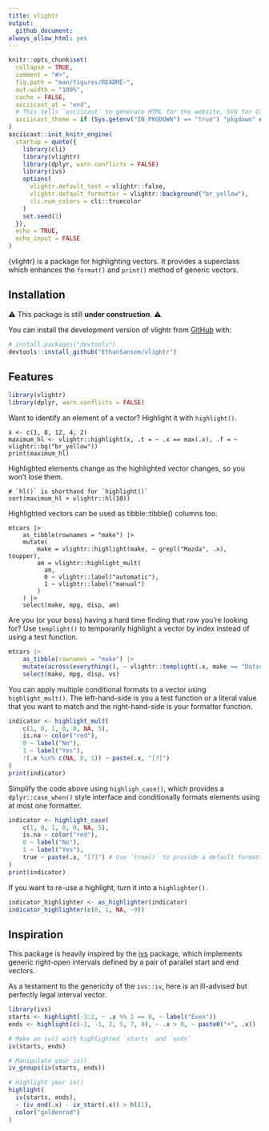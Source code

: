 ```yaml
---
title: vlightr
output:
  github_document:
always_allow_html: yes
---
```


<!-- README.md is generated from README.Rmd. Please edit that file -->

```r
knitr::opts_chunk$set(
  collapse = TRUE,
  comment = "#>",
  fig.path = "man/figures/README-",
  out.width = "100%",
  cache = FALSE,
  asciicast_at = "end",
  # This tells `asciicast` to generate HTML for the website, SVG for GitHub
  asciicast_theme = if (Sys.getenv("IN_PKGDOWN") == "true") "pkgdown" else "readme"
)
asciicast::init_knitr_engine(
  startup = quote({
    library(cli)
    library(vlightr)
    library(dplyr, warn.conflicts = FALSE)
    library(ivs)
    options(
      vlightr.default_test = vlightr::false,
      vlightr.default_formatter = vlightr::background("br_yellow"),
      cli.num_colors = cli::truecolor
    )
    set.seed(1)
  }),
  echo = TRUE,
  echo_input = FALSE
)
```

<!-- badges: start -->

<!-- badges: end -->

{vlightr} is a package for highlighting vectors. It provides a <vlightr_highlight> superclass which enhances the `format()` and `print()` method of generic vectors.


## Installation

⚠️ This package is still **under construction**. ⚠️

You can install the development version of vlightr from [GitHub](https://github.com/) with:

``` r
# install.packages("devtools")
devtools::install_github("EthanSansom/vlightr")
```

## Features

```r
library(vlightr)
library(dplyr, warn.conflicts = FALSE)
```

Want to identify an element of a vector? Highlight it with `highlight()`.

```asciicast
x <- c(1, 8, 12, 4, 2)
maximum_hl <- vlightr::highlight(x, .t = ~ .x == max(.x), .f = ~ vlightr::bg("br_yellow"))
print(maximum_hl)
```

Highlighted elements change as the highlighted vector changes, so you won’t lose them.

```asciicast
# `hl()` is shorthand for `highlight()`
sort(maximum_hl + vlightr::hl(10))
```

Highlighted vectors can be used as tibble::tibble() columns too.

```asciicast
mtcars |>
	as_tibble(rownames = "make") |>
	mutate(
		make = vlightr::highlight(make, ~ grepl("Mazda", .x), toupper),
		am = vlightr::highlight_mult(
		  am, 
		  0 ~ vlightr::label("automatic"), 
		  1 ~ vlightr::label("manual")
		)
	) |>
	select(make, mpg, disp, am)
```

Are you (or your boss) having a hard time finding that row you're looking for? Use `templight()` to temporarily highlight a vector by index instead of using a test 
function.

```r
mtcars |>
	as_tibble(rownames = "make") |>
	mutate(across(everything(), ~ vlightr::templight(.x, make == "Datsun 710"))) |>
	select(make, mpg, disp, vs)
```

You can apply multiple conditional formats to a vector using `highlight_mult()`. The left-hand-side is you a test function or a literal value that you want to match and 
the right-hand-side is your formatter function.

```r
indicator <- highlight_mult(
	c(1, 0, 1, 0, 0, NA, 5),
	is.na ~ color("red"),
	0 ~ label("No"),
	1 ~ label("Yes"),
	!(.x %in% c(NA, 0, 1)) ~ paste(.x, "[?]")
)
print(indicator)
```

Simplify the code above using `highligh_case()`, which provides a `dplyr::case_when()` style interface and conditionally formats elements using at most one formatter.

```r
indicator <- highlight_case(
	c(1, 0, 1, 0, 0, NA, 5),
	is.na ~ color("red"),
	0 ~ label("No"),
	1 ~ label("Yes"),
	true ~ paste(.x, "[?]") # Use `true()` to provide a default formatter
)
print(indicator)
```

If you want to re-use a highlight, turn it into a `highlighter()`.

```r
indicator_highlighter <- as_highlighter(indicator)
indicator_highlighter(c(0, 1, NA, -9))
```

## Inspiration

This package is heavily inspired by the [ivs](https://github.com/DavisVaughan/ivs) 
package, which implements generic right-open intervals defined by a pair of 
parallel start and end vectors.

As a testament to the genericity of the `ivs::iv`, here is an ill-advised but 
perfectly legal interval vector.

```r
library(ivs)
starts <- highlight(-3:2, ~ .x %% 2 == 0, ~ label("Even"))
ends <- highlight(c(-2, -1, 2, 5, 7, 8), ~ .x > 0, ~ paste0("+", .x))

# Make an iv() with highlighted `starts` and `ends`
iv(starts, ends)
```

```r
# Manipulate your iv()
iv_groups(iv(starts, ends))
```

```r
# Highlight your iv()
highlight(
  iv(starts, ends), 
  ~ (iv_end(.x) - iv_start(.x)) > hl(1),
  color("goldenrod")
)
```
